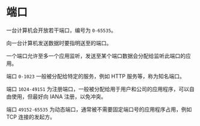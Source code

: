 # 端口

一台计算机会开放若干端口，编号为 `0-65535`。

向一台计算机发送数据时要指明送至的端口。

一个端口允许至多一个应用监听，发送至某个端口数据会分配给监听此端口的应用。

端口 `0-1023` 一般被分配给特定的服务，例如 HTTP 服务等，称为知名端口。

端口 `1024-49151` 为注册端口，一般被分配给用于用户和公司的应用程序，可以自由使用，但最好向 IANA 注册，以免冲突。

端口 `49152-65535` 为动态端口，通常被不需要固定端口号的应用程序占用，例如 TCP 连接的发起方。
